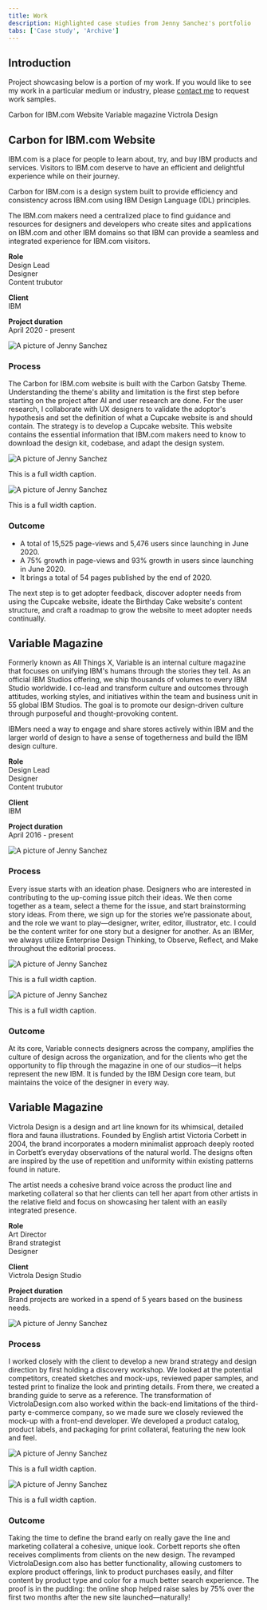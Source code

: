```yaml
---
title: Work
description: Highlighted case studies from Jenny Sanchez's portfolio
tabs: ['Case study', 'Archive']
---
```


## Introduction  
Project showcasing below is a portion of my work. If you would like to see my work in a particular medium or industry, please [contact me](/contact) to request work samples.

<AnchorLinks>
  <AnchorLink>Carbon for IBM.com Website</AnchorLink>
  <AnchorLink>Variable magazine</AnchorLink>
  <AnchorLink>Victrola Design</AnchorLink>
</AnchorLinks>

## Carbon for IBM.com Website

<div className="case-study">

<Row>

  <Column colMd={7} colLg={7}>

IBM.com is a place for people to learn about, try, and buy IBM products and services. Visitors to IBM.com deserve to have an efficient and delightful experience while on their journey.

Carbon for IBM.com is a design system built to provide efficiency and consistency across IBM.com using IBM Design Language (IDL) principles.

The IBM.com makers need a centralized place to find guidance and resources for designers and developers who create sites and applications on IBM.com and other IBM domains so that IBM can provide a seamless and integrated experience for IBM.com visitors.

  </Column>

  <Column colMd={4} colLg={4} offsetMd={1} offsetLg={1}>

<Aside>

**Role**  
Design Lead  
Designer  
Content trubutor  

**Client**  
IBM  

**Project duration**  
April 2020 - present  

</Aside>

  </Column>

</Row>

![A picture of Jenny Sanchez](./../images/fpo--4x3.jpg)

### Process  
The Carbon for IBM.com website is built with the Carbon Gatsby Theme. Understanding the theme's ability and limitation is the first step before starting on the project after AI and user research are done. For the user research, I collaborate with UX designers to validate the adoptor's hypothesis and set the definition of what a Cupcake website is and should contain. The strategy is to develop a Cupcake website. This website contains the essential information that IBM.com makers need to know to download the design kit, codebase, and adapt the design system.

<Row>

  <Column colMd={6} colLg={6}>

![A picture of Jenny Sanchez](./../images/fpo--1x1.jpg)

<Caption fullWidth>This is a full width caption.</Caption>

  </Column>

  <Column colMd={6} colLg={6}>

![A picture of Jenny Sanchez](./../images/fpo--1x1.jpg)

<Caption fullWidth>This is a full width caption.</Caption>

  </Column>

</Row>

### Outcome  
- A total of 15,525 page-views and 5,476 users since launching in June 2020. 
- A 75% growth in page-views and 93% growth in users since launching in June 2020. 
- It brings a total of 54 pages published by the end of 2020.

The next step is to get adopter feedback, discover adopter needs from using the Cupcake website, ideate the Birthday Cake website's content structure, and craft a roadmap to grow the website to meet adopter needs continually.

<MiniCard title="Visit Carbon for IBM.com website" href="#" />

<!-- new section -->
    
## Variable Magazine


<Row>

  <Column colMd={7} colLg={7}>

Formerly known as All Things X, Variable is an internal culture magazine that focuses on unifying IBM's humans through the stories they tell. As an official IBM Studios offering, we ship thousands of volumes to every IBM Studio worldwide. I co-lead and transform culture and outcomes through attitudes, working styles, and initiatives within the team and business unit in 55 global IBM Studios. The goal is to promote our design-driven culture through purposeful and thought-provoking content.

IBMers need a way to engage and share stores actively within IBM and the larger world of design to have a sense of togetherness and build the IBM design culture.

  </Column>

  <Column colMd={4} colLg={4} offsetMd={1} offsetLg={1}>

<Aside>

**Role**  
Design Lead  
Designer  
Content trubutor  

**Client**  
IBM  

**Project duration**  
April 2016 - present  

</Aside>

  </Column>

</Row>

![A picture of Jenny Sanchez](./../images/fpo--4x3.jpg)

### Process  
Every issue starts with an ideation phase. Designers who are interested in contributing to the up-coming issue pitch their ideas. We then come together as a team, select a theme for the issue, and start brainstorming story ideas. From there, we sign up for the stories we’re passionate about, and the role we want to play—designer, writer, editor, illustrator, etc. I could be the content writer for one story but a designer for another. As an IBMer, we always utilize Enterprise Design Thinking, to Observe, Reflect, and Make throughout the editorial process.

<Row>

  <Column colMd={6} colLg={6}>

![A picture of Jenny Sanchez](./../images/fpo--1x1.jpg)

<Caption fullWidth>This is a full width caption.</Caption>

  </Column>

  <Column colMd={6} colLg={6}>

![A picture of Jenny Sanchez](./../images/fpo--1x1.jpg)

<Caption fullWidth>This is a full width caption.</Caption>

  </Column>

</Row>

### Outcome  
At its core, Variable connects designers across the company, amplifies the culture of design across the organization, and for the clients who get the opportunity to flip through the magazine in one of our studios—it helps represent the new IBM. It is funded by the IBM Design core team, but maintains the voice of the designer in every way.

<MiniCard title="Read Hustle design article" href="#" />

<!-- new section -->
    
## Variable Magazine

<Row>

  <Column colMd={7} colLg={7}>

Victrola Design is a design and art line known for its whimsical, detailed flora and fauna illustrations. Founded by English artist Victoria Corbett in 2004, the brand incorporates a modern minimalist approach deeply rooted in Corbett’s everyday observations of the natural world. The designs often are inspired by the use of repetition and uniformity within existing patterns found in nature.

The artist needs a cohesive brand voice across the product line and marketing collateral so that her clients can tell her apart from other artists in the relative field and focus on showcasing her talent with an easily integrated presence.

  </Column>

  <Column colMd={4} colLg={4} offsetMd={1} offsetLg={1}>

<Aside>

**Role**  
Art Director  
Brand strategist  
Designer  

**Client**  
Victrola Design Studio  

**Project duration**  
Brand projects are worked in a spend of 5 years based on the business needs.  

</Aside>

  </Column>

</Row>

![A picture of Jenny Sanchez](./../images/fpo--4x3.jpg)

### Process  
I worked closely with the client to develop a new brand strategy and design direction by first holding a discovery workshop. We looked at the potential competitors, created sketches and mock-ups, reviewed paper samples, and tested print to finalize the look and printing details. From there, we created a branding guide to serve as a reference. The transformation of VictrolaDesign.com also worked within the back-end limitations of the third-party e-commerce company, so we made sure we closely reviewed the mock-up with a front-end developer. We developed a product catalog, product labels, and packaging for print collateral, featuring the new look and feel.

<Row>

  <Column colMd={6} colLg={6}>

![A picture of Jenny Sanchez](./../images/fpo--1x1.jpg)

<Caption fullWidth>This is a full width caption.</Caption>

  </Column>

  <Column colMd={6} colLg={6}>

![A picture of Jenny Sanchez](./../images/fpo--1x1.jpg)

<Caption fullWidth>This is a full width caption.</Caption>

  </Column>

</Row>

### Outcome  
Taking the time to define the brand early on really gave the line and marketing collateral a cohesive, unique look. Corbett reports she often receives compliments from clients on the new design. The revamped VictrolaDesign.com also has better functionality, allowing customers to explore product offerings, link to product purchases easily, and filter content by product type and color for a much better search experience. The proof is in the pudding: the online shop helped raise sales by 75% over the first two months after the new site launched—naturally!

<MiniCard title="Visit Victoria Studio website" href="#" />

</div>